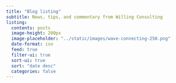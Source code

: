```yaml
---
title: "Blog listing"
subtitle: News, tips, and commentary from Willing Consulting
listing:
  contents: posts
  image-height: 200px
  image-placeholder: "../static/images/wave-connecting-250.png"
  date-format: iso
  feed: true
  filter-ui: true
  sort-ui: true
  sort: "date desc"
  categories: false
---
```

